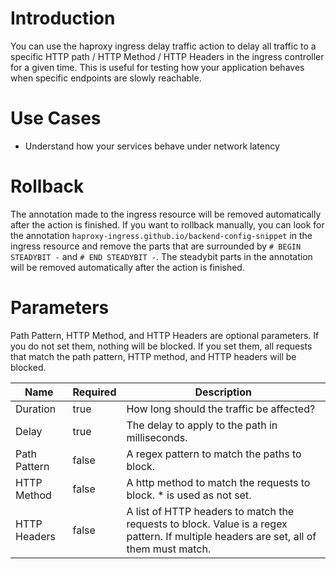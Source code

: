 # Introduction

You can use the haproxy ingress delay traffic action to delay all traffic to a specific HTTP path / HTTP Method / HTTP Headers in the ingress controller for a given time. This is useful for testing how your application behaves when specific endpoints are slowly reachable.

# Use Cases

* Understand how your services behave under network latency

# Rollback

The annotation made to the ingress resource will be removed automatically after the action is finished. If you want to rollback manually, you can look for the annotation `haproxy-ingress.github.io/backend-config-snippet` in the ingress resource and remove the parts that are surrounded by `# BEGIN STEADYBIT -` and `# END STEADYBIT -`. The steadybit parts in the annotation will be removed automatically after the action is finished.

# Parameters

Path Pattern, HTTP Method, and HTTP Headers are optional parameters. If you do not set them, nothing will be blocked. If you set them, all requests that match the path pattern, HTTP method, and HTTP headers will be blocked.

| Name         | Required | Description                                                                                                                           |
|--------------|----------|---------------------------------------------------------------------------------------------------------------------------------------|
| Duration     | true     | How long should the traffic be affected?                                                                                              |
| Delay        | true     | The delay to apply to the path in milliseconds.                                                                                       |
| Path Pattern | false    | A regex pattern to match the paths to block.                                                                                          |
| HTTP Method  | false    | A http method to match the requests to block. * is used as not set.                                                                   |
| HTTP Headers | false    | A list of HTTP headers to match the requests to block. Value is a regex pattern. If multiple headers are set, all of them must match. |

